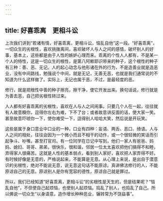 ```yaml
---
---
---
```

title: 好喜乖离　更相斗讼
---




上次我们讲到“若诸有情，好喜乖离，更相斗讼，恼乱自他”这一段。“好喜乖离”，一切众生的劣根性，喜欢挑拨离间，喜欢破坏人与人之间的感情，破坏别人的好事，基本上，这些都是由于人性的嫉妒心理而来。乖离的个性人人都有，不是某一个人的特性，这是一切众生的根性，是第八阿赖耶识带来的种子，这个根性的种子有三种：善、恶、无记。人的起心动念与他形诸在外的行为，不是造善业就是造恶业，没有中间路线，勉强说个中间，就是无记，无善无恶，也就是我们通常说的不知道为什么这样做了。实际上，无记也属于恶，不过，是最轻度的恶。

修行，就是把根性中善的种子擦亮，擦干净，使它开发出来。换句话说，修行就是为善去恶，自己把劣根性转过来。

人人都有好喜乖离的劣根性，喜欢在人与人之间闹事。只要几个人在一起，往往就有人故意糗你，逗得你左右为难，下不了台；或者故意讲反面的话，使大家一笑。甚至故意吓唬你一下，使你难受一下，逗得别人哈哈大笑，然后说是开玩笑。

这些是属于身口意业中口业的一种，口业有四种：妄语、两舌、恶口、绮语。人与人之间的相处，往往会因为一个微小而且不相干的动作，或一个很轻微的笑话而引起争斗、吵嘴，甚至打官司。有一位同学在日记中写到，他们一家人有爸爸、妈妈、媳妇、哥哥、弟弟，很快乐，很和谐，邻居一位太太喜欢把他们搞得不和睦，弄得家人很痛苦。这就是人性的基本弱点，看到别人家好，喜欢把人家弄得不好。有时候好像是无意的，严格说起来，不能算是无意。从心理上来说，是出自于潜意识的劣根性，绝对不能说无意，说无意这句话不能原谅。真讲佛法修行的人，不能原谅自己的无意。原谅别人是你有宽容的德性，原谅自己就是罪过。

所以，我们已经知道“好喜乖离，更相斗讼”的劣根性是天生的，但是结果呢？“恼乱自他”，不但使自己起烦恼，也使别人起烦恼。捣乱了别人，也捣乱了自己。所以佛说一切众生“以身语意，造作增长种种恶业，辗转常为不饶益事”。